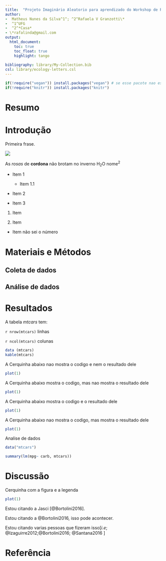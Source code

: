 ```yaml
---
title:  "Projeto Imaginário Aleatorio para aprendizado do Workshop de RMarkdown"
author: 
-  Matheus Nunes da Silva^1^; ^2^Rafaela V Granzotti\*
-  ^1^UFG
-  ^2^*Casa*
- \*rafalinda@gmail.com
output:
  html_document:
    toc: true
    toc_float: true
    highlight: tango
    
bibliography: library/My-Collection.bib
csl: library/ecology-letters.csl
---
```



```r
if(!require("vegan")) install.packages("vegan") # se esse pacote nao estiver instalado, instale!
if(!require("knitr")) install.packages("knitr")
```


# Resumo

# Introdução

Primeira frase.

<!-- codigo para inserir uma figura -->
![](figuras/Rplot.png) 


As *rosas* de **cordona** não brotam no inverno
H~2~O 
nome^2^

- Item 1
    - Item 1.1
    
    
- Item 2


+ Item 3


1. Item


2. Item
  - Item não sei o número


# Materiais e Métodos

## Coleta de dados

## Análise de dados

# Resultados

A tabela *mtcars* tem:

`r nrow(mtcars)` linhas

`r ncol(mtcars)` colunas 



<!-- ###  COLOCANDO TABELA  -->
<!-- ### -->
```r
data (mtcars)
kable(mtcars)
```



A Cerquinha abaixo nao mostra o codigo e nem o resultado dele
```r
plot(1)
```
A Cerquinha abaixo mostra o codigo, mas nao mostra o resultado dele
```r
plot(1)
```
A Cerquinha abaixo mostra o codigo e o resultado dele
```r
plot(1)
```

A Cerquinha abaixo nao mostra o codigo, mas mostra o resultado dele
```r
plot(1)
```

Analise de dados
```r
data("mtcars")

summary(lm(mpg~ carb, mtcars))
```



# Discussão
Cerquinha com a figura e a legenda
```r
plot(1)
```

<!-- Como citar alguem no Rmarkdown -->
Estou citando a Jasci [@Bortolini2016].

<!-- Citacao direta  -->
Estou citando a  @Bortolini2016, isso pode acontecer.

<!-- Citacao com mais de um autor -->
Estou citando varias pessoas que fizeram isso[*i.e*; @Izaguirre2012;@Bortolini2016; @Santana2016 ]

# Referência
<!-- https://github.com/citation-style-language/styles  -->



